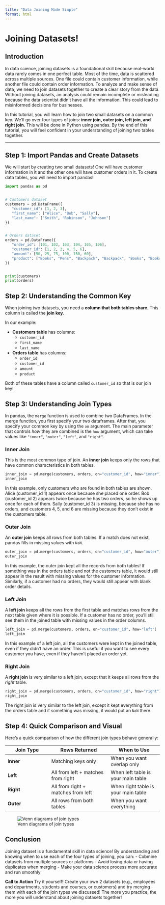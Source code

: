 ```yaml
---
title: "Data Joining Made Simple"
format: html
---
```


# Joining Datasets! 

## Introduction
In data science, joining datasets is a foundational skill because real-world data rarely comes in one perfect table. Most of the time, data is scattered across multiple sources. One file could contain customer information, while another file could contain order information. To analyze and make sense of data, we need to join datasets together to create a clear story from the data. Without joining datasets, an analysis could remain incomplete or misleading because the data scientist didn't have all the information. This could lead to misinformed decisions for businesses. 

In this tutorial, you will learn how to join two small datasets on a common key.  We'll go over four types of joins: **inner join, outer join, left join, and right join.** This will be done in Python using pandas. By the end of this tutorial, you will feel confident in your understanding of joining two tables together. 

---

## Step 1: Import Pandas and Create Datasets

We will start by creating two small datasets! One will have customer information in it and the other one will have customer orders in it. To create data tables, you will need to import pandas!

```python
import pandas as pd


# Customers dataset
customers = pd.DataFrame({
   "customer_id": [1, 2, 3],
   "first_name": ["Alice", "Bob", "Sally"],
   "last_name": ["Smith", "Robinson", "Johnson"]
})


# Orders dataset
orders = pd.DataFrame({
   "order_id": [101, 102, 103, 104, 105, 106],
   "customer_id": [1, 2, 2, 4, 5, 6],
   "amount": [50, 25, 75, 100, 150, 60],
   "product": ["Books", "Pens", "Backpack", "Backpack", "Books", "Books"]
})


print(customers)
print(orders)
```




## Step 2: Understanding the Common Key
When joining two datasets, you need a **column that both tables share**. This column is called the **join key**. 

In our example:

- **Customers table** has columns:  
  - `customer_id`  
  - `first_name`  
  - `last_name`  

- **Orders table** has columns:  
  - `order_id`  
  - `customer_id`  
  - `amount`  
  - `product`  


Both of these tables have a column called `customer_id` so that is our join key! 


## Step 3: Understanding Join Types

In pandas, the `merge` function is used to combine two DataFrames. In the merge function, you first specify your two dataframes. After that, you specify your common key by using the `on` argument. The main parameter that controls *how* they are combined is the `how` argument, which can take values like `"inner"`, `"outer"`, `"left"`, and `"right"`.  


### Inner Join

This is the most common type of join. An **inner join** keeps only the rows that have common characteristics in both tables. 

```python
inner_join = pd.merge(customers, orders, on="customer_id", how="inner")
inner_join
```

In this example, only customers who are found in both tables are shown. Alice (customer_id 1) appears once because she placed one order. Bob (customer_id 2) appears twice because he has two orders, so he shows up once for each of them. Sally (customer_id 3) is missing, because she has no orders, and customers 4, 5, and 6 are missing because they don’t exist in the customers table.

### Outer Join

An **outer join** keeps all rows from both tables.
If a match does not exist, pandas fills in missing values with `NaN`.

```python
outer_join = pd.merge(customers, orders, on="customer_id", how="outer")
outer_join
```

In this example, the outer join kept all the records from both tables! If something was in the orders table and not the customers table, it would still appear in the result with missing values for the customer information. Similarly, if a customer had no orders, they would still appear with blank order details.

### Left Join

A **left join** keeps all the rows from the first table and matches rows from the next table given where it is possible. If a customer has no order, you'll still see them in the joined table with missing values in the order columns. 

```python
left_join = pd.merge(customers, orders, on="customer_id", how="left")
left_join
```

In this example of a left join, all the customers were kept in the joined table, even if they didn't have an order. This is useful if you want to see every customer you have, even if they haven't placed an order yet. 

### Right Join

A **right join** is very similar to a left join, except that it keeps all rows from the *right* table. 

```python
right_join = pd.merge(customers, orders, on="customer_id", how="right")
right_join
```

The right join is very similar to the left join, except it kept everything from the orders table and if something was missing, it would put an `NaN` there. 

## Step 4: Quick Comparison and Visual 

Here’s a quick comparison of how the different join types behave generally: 

| Join Type | Rows Returned | When to Use |
|-----------|---------------|-------------|
| **Inner** | Matching keys only | When you want overlap only |
| **Left**  | All from left + matches from right | When left table is your main table |
| **Right** | All from right + matches from left | When right table is your main table |
| **Outer** | All rows from both tables | When you want everything |

![Venn diagrams of join types](images/download.png) 


## Conclusion

Joining dataset is a fundamental skill in data science! By understanding and knowing when to use each of the four types of joining, you can:
- Cobmine datasets from multiple sources or platforms
- Avoid losing data or having duplicates when merging
- Make your data science process more accurate and run smoothly 

**Call to Action**
Try it yourself! Create your own 2 datasets (e.g., employees and departments, students and courses, or customers) and try merging them with each of the join types we discussed! The more you practice, the more you will understand about joining datasets together! 

